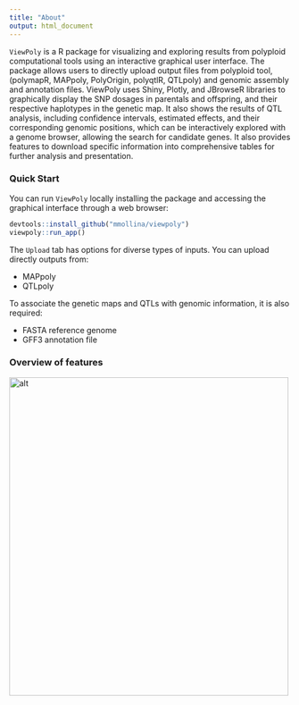 ---
title: "About"
output: html_document
---

`ViewPoly` is a R package for visualizing and exploring results from polyploid computational tools using an interactive graphical user interface. The package allows users to directly upload output files from polyploid tool, (polymapR, MAPpoly, PolyOrigin, polyqtlR, QTLpoly) and genomic assembly and annotation files. ViewPoly uses Shiny, Plotly, and JBrowseR libraries to graphically display the SNP dosages in parentals and offspring, and their respective haplotypes in the genetic map. It also shows the results of QTL analysis, including confidence intervals, estimated effects, and their corresponding genomic positions, which can be interactively explored with a genome browser, allowing the search for candidate genes. It also provides features to download specific information into comprehensive tables for further analysis and presentation.

### Quick Start

You can run `ViewPoly` locally installing the package and accessing the graphical interface through a web browser:

```{r}
devtools::install_github("mmollina/viewpoly")
viewpoly::run_app()
```

The `Upload` tab has options for diverse types of inputs. You can upload directly outputs from:

* MAPpoly
* QTLpoly

To associate the genetic maps and QTLs with genomic information, it is also required:

* FASTA reference genome
* GFF3 annotation file

### Overview of features

<div><img src="features_overview.png" alt="alt" style="width:500px;height:570px;"></div>

